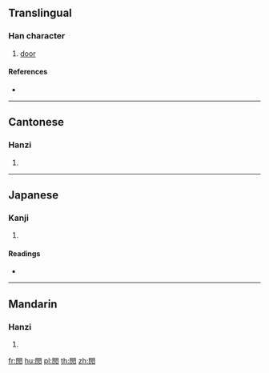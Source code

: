 {{character info/new}}
{{also|闶}}
==Translingual==

===Han character===
{{Han char|rn=169|rad=門|as=04|sn=12|four=77211|canj=ANYHN}}

# [[door]]

====References====
* {{Han ref|kx=1331.130|dkj=41239|dj=1837.060|hdz=74290.040|uh=958C|ud=38284|bh=DC7A|bd=56442}}

----

==Cantonese==

===Hanzi===
{{yue-hanzi|jyut=kong3|y=kong3|sim=闶}}

# {{defn|lang=yue|sort=門04}}

----

==Japanese==

===Kanji===
{{ja-kanji|grade=|rs=門04}}

# {{defn|lang=ja|sort=門04}}

====Readings====
* {{ja-readings|on=[[こう]] (kō)|kun=|nanori=}}

----

==Mandarin==

===Hanzi===
{{cmn-hanzi|sim=闶|pin=[[kàng]] ([[kang4]])|wg=k'ang<sup>4</sup>}}

# {{defn|lang=cmn|sort=門04}}

[[fr:閌]]
[[hu:閌]]
[[pl:閌]]
[[th:閌]]
[[zh:閌]]